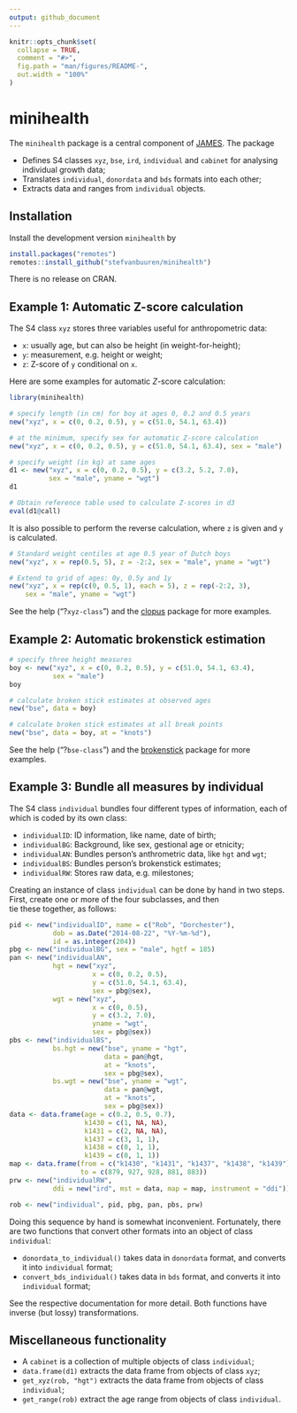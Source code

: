 ```yaml
---
output: github_document
---
```


<!-- README.md is generated from README.Rmd. Please edit that file -->

```r
knitr::opts_chunk$set(
  collapse = TRUE,
  comment = "#>",
  fig.path = "man/figures/README-",
  out.width = "100%"
)
```
# minihealth

<!-- badges: start -->
<!-- badges: end -->

The `minihealth` package is a central component of 
[JAMES](https://github.com/stefvanbuuren/james). The package

- Defines S4 classes `xyz`, `bse`, `ird`, `individual` and `cabinet` for analysing individual growth data; 
- Translates `individual`, `donordata` and `bds` formats into each other;
- Extracts data and ranges from `individual` objects.

## Installation

Install the development version `minihealth` by

```r
install.packages("remotes")
remotes::install_github("stefvanbuuren/minihealth")
```

There is no release on CRAN.

## Example 1: Automatic Z-score calculation

The S4 class `xyz` stores three variables useful for anthropometric data: 

- `x`: usually age, but can also be height (in weight-for-height);
- `y`: measurement, e.g. height or weight;
- `z`: Z-score of `y` conditional on `x`.

Here are some examples for automatic $Z$-score calculation:

```r
library(minihealth)

# specify length (in cm) for boy at ages 0, 0.2 and 0.5 years
new("xyz", x = c(0, 0.2, 0.5), y = c(51.0, 54.1, 63.4))

# at the minimum, specify sex for automatic Z-score calculation
new("xyz", x = c(0, 0.2, 0.5), y = c(51.0, 54.1, 63.4), sex = "male")

# specify weight (in kg) at same ages
d1 <- new("xyz", x = c(0, 0.2, 0.5), y = c(3.2, 5.2, 7.0), 
          sex = "male", yname = "wgt")
d1

# Obtain reference table used to calculate Z-scores in d3
eval(d1@call)
```

It is also possible to perform the reverse calculation, where `z` 
is given and `y` is calculated.

```r
# Standard weight centiles at age 0.5 year of Dutch boys
new("xyz", x = rep(0.5, 5), z = -2:2, sex = "male", yname = "wgt")

# Extend to grid of ages: 0y, 0.5y and 1y
new("xyz", x = rep(c(0, 0.5, 1), each = 5), z = rep(-2:2, 3), 
    sex = "male", yname = "wgt")
```

See the help ("?`xyz-class`") and the 
[clopus](https://github.com/stefvanbuuren/clopus) package for more examples.

## Example 2: Automatic brokenstick estimation

```r
# specify three height measures
boy <- new("xyz", x = c(0, 0.2, 0.5), y = c(51.0, 54.1, 63.4), 
           sex = "male")
boy

# calculate broken stick estimates at observed ages
new("bse", data = boy)

# calculate broken stick estimates at all break points
new("bse", data = boy, at = "knots")
```

See the help ("?`bse-class`") and the 
[brokenstick](https://github.com/stefvanbuuren/brokenstick) package for more examples.

## Example 3: Bundle all measures by individual

The S4  class `individual` bundles four different types of information, 
each of which is coded by its own class:

- `individualID`: ID information, like name, date of birth;
- `individualBG`: Background, like sex, gestional age or etnicity;
- `individualAN`: Bundles person's anthrometric data, like `hgt` and `wgt`;
- `individualBS`: Bundles person's brokenstick estimates;
- `individualRW`: Stores raw data, e.g. milestones;

Creating an instance of class `individual` can be done by hand in two 
steps. First, create one or more of the four subclasses, and then  
tie these together, as follows:

```r
pid <- new("individualID", name = c("Rob", "Dorchester"),
           dob = as.Date("2014-08-22", "%Y-%m-%d"), 
           id = as.integer(204))
pbg <- new("individualBG", sex = "male", hgtf = 185)
pan <- new("individualAN",
           hgt = new("xyz", 
                     x = c(0, 0.2, 0.5), 
                     y = c(51.0, 54.1, 63.4), 
                     sex = pbg@sex),
           wgt = new("xyz", 
                     x = c(0, 0.5), 
                     y = c(3.2, 7.0), 
                     yname = "wgt", 
                     sex = pbg@sex))
pbs <- new("individualBS",
           bs.hgt = new("bse", yname = "hgt",
                        data = pan@hgt,
                        at = "knots",
                        sex = pbg@sex),
           bs.wgt = new("bse", yname = "wgt", 
                        data = pan@wgt, 
                        at = "knots",
                        sex = pbg@sex))
data <- data.frame(age = c(0.2, 0.5, 0.7),
                   k1430 = c(1, NA, NA),
                   k1431 = c(2, NA, NA),
                   k1437 = c(3, 1, 1),
                   k1438 = c(0, 1, 1),
                   k1439 = c(0, 1, 1))
map <- data.frame(from = c("k1430", "k1431", "k1437", "k1438", "k1439"),
                  to = c(879, 927, 928, 881, 883))
prw <- new("individualRW",
           ddi = new("ird", mst = data, map = map, instrument = "ddi"))

rob <- new("individual", pid, pbg, pan, pbs, prw)
```

Doing this sequence by hand is somewhat inconvenient. 
Fortunately, there are two functions that convert other formats
into an object of class `individual`:

- `donordata_to_individual()` takes data in `donordata` format, and converts it into `individual` format;
- `convert_bds_individual()` takes data in `bds` format, and converts it into `individual` format;

See the respective documentation for more detail. Both functions have 
inverse (but lossy) transformations.


## Miscellaneous functionality

- A `cabinet` is a collection of multiple objects of class `individual`;
- `data.frame(d1)` extracts the data frame from objects of class `xyz`;
- `get_xyz(rob, "hgt")` extracts the data frame from objects of class `individual`;
- `get_range(rob)` extract the age range from objects of class `individual`.
